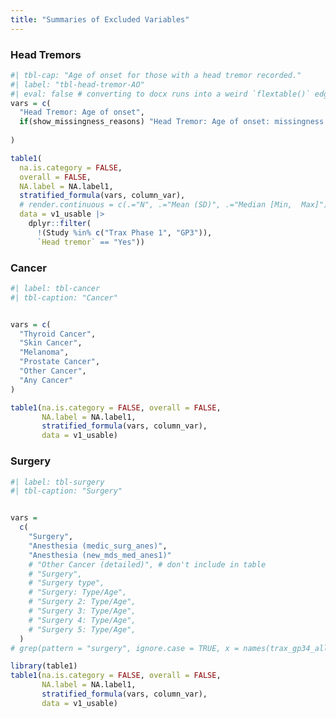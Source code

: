 ```yaml
---
title: "Summaries of Excluded Variables"
---
```


### Head Tremors

```r
#| tbl-cap: "Age of onset for those with a head tremor recorded."
#| label: "tbl-head-tremor-AO"
#| eval: false # converting to docx runs into a weird `flextable()` edge case because two subcolumn headers are identical
vars = c(
  "Head Tremor: Age of onset",
  if(show_missingness_reasons) "Head Tremor: Age of onset: missingness reasons"
  
)

table1(
  na.is.category = FALSE, 
  overall = FALSE,
  NA.label = NA.label1,
  stratified_formula(vars, column_var),
  # render.continuous = c(.="N", .="Mean (SD)", .="Median [Min,  Max]"),
  data = v1_usable |> 
    dplyr::filter(
      !(Study %in% c("Trax Phase 1", "GP3")),
      `Head tremor` == "Yes"))

```


### Cancer {.appendix}

```r
#| label: tbl-cancer
#| tbl-caption: "Cancer"


vars = c(
  "Thyroid Cancer",
  "Skin Cancer",
  "Melanoma",
  "Prostate Cancer",
  "Other Cancer",
  "Any Cancer"
)

table1(na.is.category = FALSE, overall = FALSE,
       NA.label = NA.label1,
       stratified_formula(vars, column_var),
       data = v1_usable)
```


### Surgery  {.appendix}

```r
#| label: tbl-surgery
#| tbl-caption: "Surgery"


vars = 
  c(
    "Surgery",
    "Anesthesia (medic_surg_anes)", 
    "Anesthesia (new_mds_med_anes1)"
    # "Other Cancer (detailed)", # don't include in table
    # "Surgery",
    # "Surgery type",
    # "Surgery: Type/Age",
    # "Surgery 2: Type/Age",
    # "Surgery 3: Type/Age",
    # "Surgery 4: Type/Age",
    # "Surgery 5: Type/Age",
  )
# grep(pattern = "surgery", ignore.case = TRUE, x = names(trax_gp34_all), value = TRUE)

library(table1)
table1(na.is.category = FALSE, overall = FALSE,
       NA.label = NA.label1,
       stratified_formula(vars, column_var),
       data = v1_usable)
```


